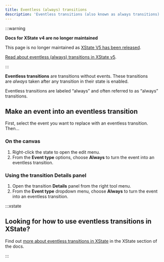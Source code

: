 ```yaml
---
title: Eventless (always) transitions
description: 'Eventless transitions (also known as always transitions) are transitions without events. These transitions are always taken.'
---
```


:::warning

**Docs for XState v4 are no longer maintained**

This page is no longer maintained as [XState V5 has been released](/blog/2023-12-01-xstate-v5).

[Read about eventless (always) transitions in XState v5](/docs/eventless-transitions).

:::

**Eventless transitions** are transitions without events. These transitions are *always* taken after any transition in their state is enabled.

Eventless transitions are labeled “always” and often referred to as “always” transitions.

## Make an event into an eventless transition

First, select the event you want to replace with an eventless transition. Then…

### On the canvas

1. Right-click the state to open the edit menu.
2. From the **Event type** options, choose **Always** to turn the event into an eventless transition.

### Using the transition Details panel

1. Open the transition <Info size={18} /> **Details** panel from the right tool menu.
2. From the **Event type** dropdown menu, choose **Always** to turn the event into an eventless transition.

:::xstate

## Looking for how to use eventless transitions in XState?

Find out [more about eventless transitions in XState](/xstate/transitions-and-choices/always.mdx) in the XState section of the docs.

:::
